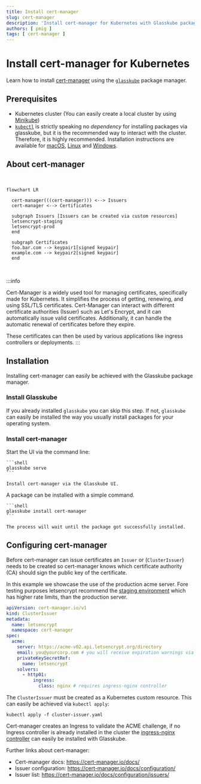 ```yaml
---
title: Install cert-manager
slug: cert-manager
description: 'Install cert-manager for Kubernetes with Glasskube package manager including a GUI, CLI and automatic package updates'
authors: [ pmig ]
tags: [ cert-manager ]
---
```



# Install cert-manager for Kubernetes

Learn how to install [cert-manager](https://cert-manager.io/) using the [`glasskube`](https://github.com/glasskube/glasskube) package manager.

## Prerequisites

- Kubernetes cluster (You can easily create a local cluster by using [Minikube](https://minikube.sigs.k8s.io/docs/start/))
- [`kubectl`](https://kubernetes.io/docs/tasks/tools/) is strictly speaking no *dependency* for installing packages via glasskube,
but it is the recommended way to interact with the cluster. Therefore, it is highly recommended.
Installation instructions are available for
[macOS](https://kubernetes.io/docs/tasks/tools/install-kubectl-macos/),
[Linux](https://kubernetes.io/docs/tasks/tools/install-kubectl-linux/)
and [Windows](https://kubernetes.io/docs/tasks/tools/install-kubectl-windows/).

## About cert-manager

<br/>

```mermaid
flowchart LR

  cert-manager(((cert-manager))) <--> Issuers
  cert-manager <--> Certificates

  subgraph Issuers [Issuers can be created via custom resources]
  letsencrypt-staging
  letsencrypt-prod
  end

  subgraph Certificates
  foo.bar.com --> keypair1[signed keypair]
  example.com --> keypair2[signed keypair]
  end
```

<br/>

:::info

Cert-Manager is a widely used tool for managing certificates, specifically made for Kubernetes.
It simplifies the process of getting, renewing, and using SSL/TLS certificates.
Cert-Manager can interact with different certificate authorities (Issuer) such as Let's Encrypt,
and it can automatically issue valid certificates.
Additionally, it can handle the automatic renewal of certificates before they expire.

These certificates can then be used by various applications like ingress controllers or deployments.
:::


## Installation

Installing cert-manager can easily be achieved with the Glasskube package manager.

### Install Glasskube

If you already installed `glasskube` you can skip this step.
If not, `glasskube` can easily be installed the way you usually install packages for your operating system.

<Install/>

### Install cert-manager

<Tabs groupId="interface">
  <TabItem value="gui" label="GUI 🖥️">
    Start the UI via the command line:

    ```shell
    glasskube serve
    ```

    Install cert-manager via the Glasskube UI.
  </TabItem>
  <TabItem value="cli" label="CLI 🧑‍💻">
    A package can be installed with a simple command.

    ```shell
    glasskube install cert-manager
    ```

    The process will wait until the package got successfully installed.
  </TabItem>
</Tabs>

## Configuring cert-manager

Before cert-manager can issue certificates an `Issuer` or (`ClusterIssuer`) needs to be created so cert-manager knows which
certificate authority (CA) should sign the public key of the certificate.

In this example we showcase the use of the production acme server.
Fore testing purposes letsencrypt recommend the [staging environment](https://letsencrypt.org/docs/staging-environment/)
which has higher rate limits, than the production server.

```yaml title="cluster-issuer.yaml"
apiVersion: cert-manager.io/v1
kind: ClusterIssuer
metadata:
  name: letsencrypt
  namespace: cert-manager
spec:
  acme:
    server: https://acme-v02.api.letsencrypt.org/directory
    email: you@yourcorp.com # you will receive expiration warnings via this email
    privateKeySecretRef:
      name: letsencrypt
    solvers:
      - http01:
          ingress:
            class: nginx # requires ingress-nginx controller
```

The `ClusterIssuer` must be created as a Kubernetes custom resource. This can easily be achieved via `kubectl apply`:

```shell
kubectl apply -f cluster-issuer.yaml
```

Cert-manager creates an Ingress to validate the ACME challenge, if no Ingress controller is already installed in
the cluster the [ingress-nginx controller](./02_ingress-nginx.mdx) can easily be installed with Glasskube.

Further links about cert-manager:

 - Cert-manager docs: https://cert-manager.io/docs/
 - Issuer configuration: https://cert-manager.io/docs/configuration/
 - Issuer list: https://cert-manager.io/docs/configuration/issuers/

<Discussion category="Guides" categoryId="DIC_kwDOLDumD84CfK3R" />

